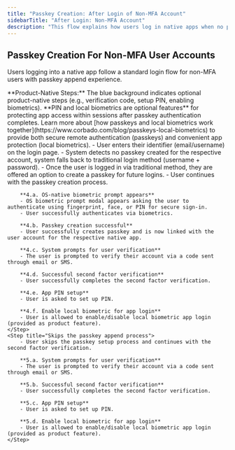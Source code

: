 ```yaml
---
title: "Passkey Creation: After Login of Non-MFA Account"
sidebarTitle: "After Login: Non-MFA Account"
description: "This flow explains how users log in native apps when no passkey is set up for a non-MFA account. The process ensures secure access and encourages passwordless adoption by combining traditional login and passkey creation opportunities."
---
```



## Passkey Creation For Non-MFA User Accounts

Users logging into a native app follow a standard login flow for non-MFA users with passkey append experience.

<Tabs>
<Tab title="iOS">
    <ToolingFrame 
        imageURL="/images/authentication-flow/native-app/non-mfa-append-ios-native.png"
        caption="Native: iOS passkey append, non-MFA accounts"
        imageName="non-mfa-append-ios-native.png"
    />
</Tab>

  <Tab title="Android">
    <ToolingFrame 
        imageURL="/images/authentication-flow/native-app/non-mfa-append-android-native.png"
        caption="Native: Android passkey append, non-MFA accounts"
        imageName="non-mfa-append-android-native.png"
    />
  </Tab>
</Tabs>

<Info>
    **Product-Native Steps:** The blue background indicates optional product-native steps (e.g., verification code, setup PIN, enabling biometrics). **PIN and local biometrics are optional features** for protecting app access within sessions after passkey authentication completes. Learn more about [how passkeys and local biometrics work together](https://www.corbado.com/blog/passkeys-local-biometrics) to provide both secure remote authentication (passkeys) and convenient app protection (local biometrics).
</Info>
<Steps>
    <Step title="Login when user has no passkeys">
        - User enters their identifier (email/username) on the login page.
    </Step>
    <Step title="Fallback to traditional login method">
        - System detects no passkey created for the respective account, system falls back to traditional login method (username + password).
    </Step>
    <Step title="Passkey append process initiates">
        - Once the user is logged in via traditional method, they are offered an option to create a passkey for future logins.
    </Step>
    <Step title="Passkey append process continues">
        - User continues with the passkey creation process.

        **4.a. OS-native biometric prompt appears**
        - OS biometric prompt modal appears asking the user to authenticate using fingerprint, face, or PIN for secure sign-in.
        - User successfully authenticates via biometrics.

        **4.b. Passkey creation successful**
        - User successfully creates passkey and is now linked with the user account for the respective native app.

        **4.c. System prompts for user verification**
        - The user is prompted to verify their account via a code sent through email or SMS.

        **4.d. Successful second factor verification**
        - User successfully completes the second factor verification.

        **4.e. App PIN setup**
        - User is asked to set up PIN.

        **4.f. Enable local biometric for app login**
        - User is allowed to enable/disable local biometric app login (provided as product feature).
    </Step>
    <Step title="Skips the passkey append process">
        - User skips the passkey setup process and continues with the second factor verification.

        **5.a. System prompts for user verification**
        - The user is prompted to verify their account via a code sent through email or SMS.

        **5.b. Successful second factor verification**
        - User successfully completes the second factor verification.

        **5.c. App PIN setup**
        - User is asked to set up PIN.

        **5.d. Enable local biometric for app login**
        - User is allowed to enable/disable local biometric app login (provided as product feature).
    </Step>

</Steps>
